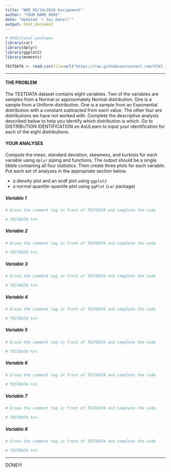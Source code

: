 ```yaml
---
title: "WED 03/14/2018 Assignment"
author: "YOUR NAME HERE"
date: "Updated `r Sys.Date()`"
output: html_document
---
```


```r
# Additional packages
library(car)
library(dplyr)
library(ggplot2)
library(moments)

TESTDATA <- read.csv(file=url("https://raw.githubusercontent.com/STAT-JET-ASU/Datasets/master/Instructor/normaltestdata.csv"))
```

<hr>

#### THE PROBLEM

The TESTDATA dataset contains eight variables. Two of the variables are samples from a Normal or approximately Normal distribution. One is a sample from a Uniform distribution. One is a sample from an Exponential distribution with a constant subtracted from each value. The other four are distributions we have not worked with. Complete the descriptive analysis described below to help you identify which distribution is which. Go to DISTRIBUTION IDENTIFICATION on AsULearn to input your identification for each of the eight distributions.

#### YOUR ANALYSES

Compute the mean, standard deviation, skewness, and kurtosis for each variable using `dplyr` piping and functions. The output should be a single tibble containing all four statistics. Then create three plots for each variable. Put each set of analyses in the appropriate section below.

* a density plot and an ecdf plot using `ggplot2` 
* a normal quantile-quantile plot using `qqPlot` (`car` package) 

##### Variable 1

```r
# Erase the comment tag in front of TESTDATA and complete the code

# TESTDATA %>% 
```

##### Variable 2

```r
# Erase the comment tag in front of TESTDATA and complete the code

# TESTDATA %>% 
```

##### Variable 3

```r
# Erase the comment tag in front of TESTDATA and complete the code

# TESTDATA %>% 
```

##### Variable 4

```r
# Erase the comment tag in front of TESTDATA and complete the code

# TESTDATA %>% 
```

##### Variable 5

```r
# Erase the comment tag in front of TESTDATA and complete the code

# TESTDATA %>% 
```

##### Variable 6

```r
# Erase the comment tag in front of TESTDATA and complete the code

# TESTDATA %>% 
```

##### Variable 7

```r
# Erase the comment tag in front of TESTDATA and complete the code

# TESTDATA %>% 
```

##### Variable 8

```r
# Erase the comment tag in front of TESTDATA and complete the code

# TESTDATA %>% 
```

<hr>

DONE!!!